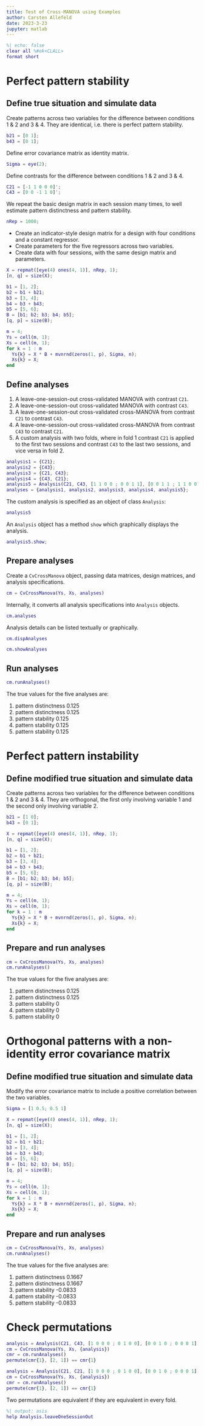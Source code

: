 ```yaml
---
title: Test of Cross-MANOVA using Examples
author: Carsten Allefeld
date: 2023-3-23
jupyter: matlab
---
```


```matlab
%| echo: false
clear all %#ok<CLALL>
format short
```


# Perfect pattern stability

## Define true situation and simulate data

Create patterns across two variables for the difference between conditions 1 & 2 and 3 & 4. They are identical, i.e. there is perfect pattern stability.

```matlab
b21 = [0 1];
b43 = [0 1];
```

Define error covariance matrix as identity matrix.

```matlab
Sigma = eye(2);
```

Define contrasts for the difference between conditions 1 & 2 and 3 & 4.

```matlab
C21 = [-1 1 0 0 0]';
C43 = [0 0 -1 1 0]';
```

We repeat the basic design matrix in each session many times, to well estimate pattern distinctness and pattern stability.

```matlab
nRep = 1000;
```

-   Create an indicator-style design matrix for a design with four conditions and a constant regressor.
-   Create parameters for the five regressors across two variables.
-   Create data with four sessions, with the same design matrix and parameters.

```matlab
X = repmat([eye(4) ones(4, 1)], nRep, 1);
[n, q] = size(X);

b1 = [1, 2];
b2 = b1 + b21;
b3 = [3, 4];
b4 = b3 + b43;
b5 = [5, 6];
B = [b1; b2; b3; b4; b5];
[q, p] = size(B);

m = 4;
Ys = cell(m, 1);
Xs = cell(m, 1);
for k = 1 : m
  Ys{k} = X * B + mvnrnd(zeros(1, p), Sigma, n);
  Xs{k} = X;
end
```

## Define analyses

1)  A leave-one-session-out cross-validated MANOVA with contrast `C21`.
2)  A leave-one-session-out cross-validated MANOVA with contrast `C43`.
3)  A leave-one-session-out cross-validated cross-MANOVA from contrast `C21` to contrast `C43`.
4)  A leave-one-session-out cross-validated cross-MANOVA from contrast `C43` to contrast `C21`.
5)  A custom analysis with two folds, where in fold 1 contrast `C21` is applied to the first two sessions and contrast `C43` to the last two sessions, and vice versa in fold 2.

```matlab
analysis1 = {C21};
analysis2 = {C43};
analysis3 = {C21, C43};
analysis4 = {C43, C21};
analysis5 = Analysis(C21, C43, [1 1 0 0 ; 0 0 1 1], [0 0 1 1 ; 1 1 0 0]);
analyses = {analysis1, analysis2, analysis3, analysis4, analysis5};
```

The custom analysis is specified as an object of class `Analysis`:

```matlab
analysis5
```

An `Analysis` object has a method `show` which graphically displays the analysis.

```matlab
analysis5.show;
```

## Prepare analyses

Create a `CvCrossManova` object, passing data matrices, design matrices, and analysis specifications.

```matlab
cm = CvCrossManova(Ys, Xs, analyses)
```

Internally, it converts all analysis specifications into `Analysis` objects.

```matlab
cm.analyses
```

Analysis details can be listed textually or graphically.

```matlab
cm.dispAnalyses
```

```matlab
cm.showAnalyses
```

## Run analyses

```matlab
cm.runAnalyses()
```

The true values for the five analyses are:

1) pattern distinctness 0.125
2) pattern distinctness 0.125
3) pattern stability 0.125
4) pattern stability 0.125
5) pattern stability 0.125

# Perfect pattern instability

## Define modified true situation and simulate data

Create patterns across two variables for the difference between conditions 1 & 2 and 3 & 4. They are orthogonal, the first only involving variable 1 and the second only involving variable 2.

```matlab
b21 = [1 0];
b43 = [0 1];
```

```matlab
X = repmat([eye(4) ones(4, 1)], nRep, 1);
[n, q] = size(X);

b1 = [1, 2];
b2 = b1 + b21;
b3 = [3, 4];
b4 = b3 + b43;
b5 = [5, 6];
B = [b1; b2; b3; b4; b5];
[q, p] = size(B);

m = 4;
Ys = cell(m, 1);
Xs = cell(m, 1);
for k = 1 : m
  Ys{k} = X * B + mvnrnd(zeros(1, p), Sigma, n);
  Xs{k} = X;
end
```

## Prepare and run analyses

```matlab
cm = CvCrossManova(Ys, Xs, analyses)
cm.runAnalyses()
```

The true values for the five analyses are:

1) pattern distinctness 0.125
2) pattern distinctness 0.125
3) pattern stability 0
4) pattern stability 0
5) pattern stability 0


# Orthogonal patterns with a non-identity error covariance matrix


## Define modified true situation and simulate data

Modify the error covariance matrix to include a positive correlation between the two variables.

```matlab
Sigma = [1 0.5; 0.5 1]
```


```matlab
X = repmat([eye(4) ones(4, 1)], nRep, 1);
[n, q] = size(X);

b1 = [1, 2];
b2 = b1 + b21;
b3 = [3, 4];
b4 = b3 + b43;
b5 = [5, 6];
B = [b1; b2; b3; b4; b5];
[q, p] = size(B);

m = 4;
Ys = cell(m, 1);
Xs = cell(m, 1);
for k = 1 : m
  Ys{k} = X * B + mvnrnd(zeros(1, p), Sigma, n);
  Xs{k} = X;
end
```

## Prepare and run analyses

```matlab
cm = CvCrossManova(Ys, Xs, analyses)
cm.runAnalyses()
```

The true values for the five analyses are:

1) pattern distinctness 0.1667
2) pattern distinctness 0.1667
3) pattern stability -0.0833
4) pattern stability -0.0833
5) pattern stability -0.0833


# Check permutations

```matlab
analysis = Analysis(C21, C43, [1 0 0 0 ; 0 1 0 0], [0 0 1 0 ; 0 0 0 1]);
cm = CvCrossManova(Ys, Xs, {analysis})
cmr = cm.runAnalyses()
permute(cmr{1}, [2, 1]) == cmr{1}
```

```matlab
analysis = Analysis(C21, C21, [1 0 0 0 ; 0 1 0 0], [0 0 1 0 ; 0 0 0 1]);
cm = CvCrossManova(Ys, Xs, {analysis})
cmr = cm.runAnalyses()
permute(cmr{1}, [2, 1]) == cmr{1}
```

Two permutations are equivalent if they are equivalent in every fold.

```matlab
%| output: asis
help Analysis.leaveOneSessionOut
```
